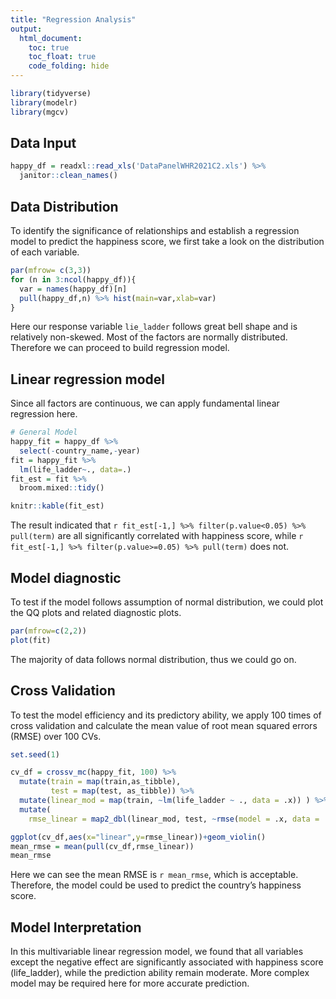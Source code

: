 ```yaml
---
title: "Regression Analysis"
output: 
  html_document:
    toc: true
    toc_float: true
    code_folding: hide
---
```


```r
library(tidyverse)
library(modelr)
library(mgcv)
```

## Data Input

```r
happy_df = readxl::read_xls('DataPanelWHR2021C2.xls') %>% 
  janitor::clean_names()
```

## Data Distribution

To identify the significance of relationships and establish a regression model to predict the happiness score, we first take a look on the distribution of each variable.

```r
par(mfrow= c(3,3))
for (n in 3:ncol(happy_df)){
  var = names(happy_df)[n]
  pull(happy_df,n) %>% hist(main=var,xlab=var)
}
```

Here our response variable `lie_ladder` follows great bell shape and is relatively non-skewed. Most of the factors are normally distributed. Therefore we can proceed to build regression model.

## Linear regression model

Since all factors are continuous, we can apply fundamental linear regression here.

```r
# General Model
happy_fit = happy_df %>% 
  select(-country_name,-year)
fit = happy_fit %>%
  lm(life_ladder~., data=.)
fit_est = fit %>% 
  broom.mixed::tidy()

knitr::kable(fit_est)
```

The result indicated that `r fit_est[-1,] %>% filter(p.value<0.05) %>% pull(term)` are all significantly correlated with happiness score, while `r fit_est[-1,] %>% filter(p.value>=0.05) %>% pull(term)` does not.

## Model diagnostic

To test if the model follows assumption of normal distribution, we could plot the QQ plots and related diagnostic plots.

```r
par(mfrow=c(2,2))
plot(fit)
```

The majority of data follows normal distribution, thus we could go on.

## Cross Validation

To test the model efficiency and its predictory ability, we apply 100 times of cross validation and calculate the mean value of root mean squared errors (RMSE) over 100 CVs.

```r
set.seed(1)

cv_df = crossv_mc(happy_fit, 100) %>% 
  mutate(train = map(train,as_tibble),
         test = map(test, as_tibble)) %>% 
  mutate(linear_mod = map(train, ~lm(life_ladder ~ ., data = .x)) ) %>% 
  mutate(
    rmse_linear = map2_dbl(linear_mod, test, ~rmse(model = .x, data = .y)) )
```

```r
ggplot(cv_df,aes(x="linear",y=rmse_linear))+geom_violin()
mean_rmse = mean(pull(cv_df,rmse_linear))
mean_rmse
```

Here we can see the mean RMSE is `r mean_rmse`, which is acceptable. Therefore, the model could be used to predict the country's happiness score.

## Model Interpretation

In this multivariable linear regression model, we found that all variables except the negative effect are significantly associated with happiness score (life_ladder), while the prediction ability remain moderate. More complex model may be required here for more accurate prediction.
